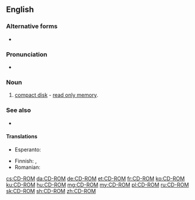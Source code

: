 ==English==

===Alternative forms===
* {{l|en|CD ROM}}

===Pronunciation===
* {{IPA|/siː.diːˈɹɒm/|lang=en}}

===Noun===
{{en-noun|head=[[CD]]-[[ROM]]}}

# [[compact disk]] - [[read only memory]].

===See also===
* {{projectlink|wikipedia}}

====Translations====
{{trans-top|CD-ROM}}
* Esperanto: {{t|eo|KD-NLM}}
{{trans-mid}}
* Finnish: {{t|fi|CD-ROM-levy}}, {{t|fi|CD-ROM}}
* Romanian: {{t|ro|CD-ROM}}
{{trans-bottom}}

[[cs:CD-ROM]]
[[da:CD-ROM]]
[[de:CD-ROM]]
[[et:CD-ROM]]
[[fr:CD-ROM]]
[[ko:CD-ROM]]
[[ku:CD-ROM]]
[[hu:CD-ROM]]
[[mg:CD-ROM]]
[[my:CD-ROM]]
[[pl:CD-ROM]]
[[ru:CD-ROM]]
[[sk:CD-ROM]]
[[sh:CD-ROM]]
[[zh:CD-ROM]]